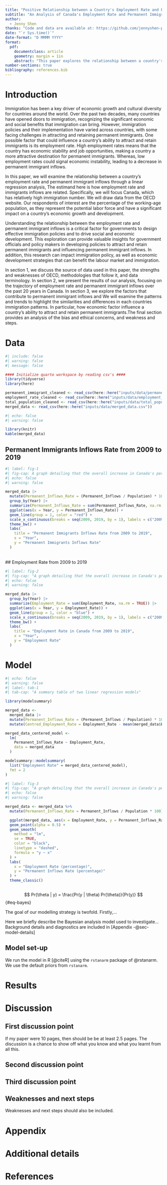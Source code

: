 ```yaml
---
title: "Positive Relationship between a Country's Employment Rate and Permanent Immigrant Inflows"
subtitle: "An Analysis of Canada's Employment Rate and Permanent Immigrant Inflows"
author: 
  - Jenny Shen
thanks: "Code and data are available at: https://github.com/jennyshen-playground/analysis_of_employment_rate_perminant_immigrant_inflows.git."
date: "`r Sys.time()`"
date-format: "D MMMM YYYY"
format: 
  pdf:
    documentclass: article
    geometry: margin = 1in
    abstract: "This paper explores the relationship between a country's employment rate and its ability to attract and retain permanent immigrants. Using a linear regression analysis, we examine five countries with relatively high immigration numbers: United States, Canada, United Kingdom, Australia, and Japan from 2008 to 2018. We drawn data  from the OECD website, with a focus on the percentage of the working-age population. These findings matter as they can influence permanent immigrant inflows and guide governments in developing policies to attract and retain permanent immigrants.The rise of employment rate can enhance economic development, and also associates with increased number of permanent immigrants inflow. This suggests that improving employment rate leads to better immigration that generate significant economic and social benefits for a country."
number-sections: true
bibliography: references.bib
---
```


# Introduction

Immigration has been a key driver of economic growth and cultural diversity for countries around the world. Over the past two decades, many countries have opened doors to immigration, recognizing the significant economic and social benefits that immigration can bring. However, immigration policies and their implementation have varied across countries, with some facing challenges in attracting and retaining permanent immigrants. One possible factor that could influence a country's ability to attract and retain immigrants is its employment rate. High employment rates means that the country has economic stability and job opportunities, making a country a more attractive destination for permanent immigrants. Whereas, low employment rates could signal economic instability, leading to a decrease in permanent immigrant inflows.

In this paper, we will examine the relationship between a country's employment rate and permanent immigrant inflows through a linear regression analysis, The estimand here is how employment rate and immigrants inflows are related. Specifically, we will focus Canada, which has relatively high immigration number. We will draw data from the OECD website. Our respondents of interest are the percentage of the working-age population, as they represent the potential labor force and have a significant impact on a country's economic growth and development.

Understanding the relationship between the employment rate and permanent immigrant inflows is a critical factor for governments to design effective immigration policies and to drive social and economic development. This exploration can provide valuable insights for government officials and policy makers in developing policies to attract and retain permanent immigrants and influencing permanent immigrant inflows. In addition, this research can impact immigration policy, as well as economic development strategies that can benefit the labour market and immigration.

In section 1, we discuss the source of data used in this paper, the strengths and weaknesses of OECD, methodologies that follow it, and data terminology. In section 2, we present the results of our analysis, focusing on the trajectory of employment rate and permanent immigrant inflows over the past 20 years in Canada. In section 3, we explore the factors that contribute to permanent immigrant inflows and We will examine the patterns and trends to highlight the similarities and differences in each countries immigration patterns. In particular, how economic factor influence a country's ability to attract and retain permanent immigrants.The final section provides an analysis of the bias and ethical concerns, and weakness and steps.

# Data {#sec-data}

```r
#| include: false
#| warning: false
#| message: false

#### Initialize quarto workspace by reading csv's ####
library(tidyverse)
library(here)

permanent_immigrant_cleaned <- read_csv(here::here("inputs/data/permanent_immigrant_inflows_cleaned.csv"))
employment_rate_cleaned <- read_csv(here::here("inputs/data/employment_rate_cleaned.csv"))
total_population_cleaned <- read_csv(here::here("inputs/data/total_population_cleaned.csv"))
merged_data <- read_csv(here::here("inputs/data/merged_data.csv"))

```

```r
#| echo: false
#| warning: false

library(knitr)
kable(merged_data)

```

## Permanent Immigrants Inflows Rate from 2009 to 2019

```r
#| label: fig-1
#| fig-cap: A graph detailing that the overall increase in Canada's permenant immigration inflow from 2009 to 2019 which is from 249292 to 341173.
#| echo: false
#| warning: false

merged_data |>
  mutate(Permanent_Inflows_Rate = (Permanent_Inflows / Population) * 100) |>
  group_by(Year) |>
  summarize(Permanent_Inflows_Rate = sum(Permanent_Inflows_Rate, na.rm = TRUE)) |>
  ggplot(aes(x = Year, y = Permanent_Inflows_Rate)) +
  geom_line(group = 1, color = "red") +
  scale_x_continuous(breaks = seq(2009, 2019, by = 1), labels = c("2009", "2010", "2011", "2012", "2013", "2014", "2015", "2016", "2017", "2018", "2019")) +
  theme_bw() +
  labs(
    title = "Permanent Immigrants Inflows Rate from 2009 to 2019",
    x = "Year",
    y = "Permanent Immigrants Inflows Rate" 
  )

```

\
\## Employment Rate from 2009 to 2019

```r
#| label: fig-2
#| fig-cap: "A graph detailing that the overall increase in Canada's permenant immigration inflow from 2009 to 2019 which is from 249292 to 341173."
#| echo: false
#| warning: false

merged_data |>
  group_by(Year) |>
  summarize(Employment_Rate = sum(Employment_Rate, na.rm = TRUE)) |>
  ggplot(aes(x = Year, y = Employment_Rate)) +
  geom_line(group = 1, color = "blue") +
  scale_x_continuous(breaks = seq(2009, 2019, by = 1), labels = c("2009", "2010", "2011", "2012", "2013", "2014", "2015", "2016", "2017", "2018", "2019")) +
  theme_bw() +
  labs(
    title = "Employment Rate in Canada from 2009 to 2019",
    x = "Year",
    y = "Employment Rate" 
  )

```

# Model

```r
#| echo: false
#| warning: false
#| label: tab-1
#| tab-cap: "A summary table of two linear regression models"

library(modelsummary)

merged_data <-
  merged_data |>
  mutate(Permanent_Inflows_Rate = (Permanent_Inflows / Population) * 100) |>
  mutate(Centred_Employment_Rate = Employment_Rate - mean(merged_data$Employment_Rate))

merged_data_centered_model <-
  lm(
    Permanent_Inflows_Rate ~ Employment_Rate,
    data = merged_data
  )

modelsummary::modelsummary(
  list("Employment Rate" = merged_data_centered_model),
  fmt = 2
)

```

```r
#| label: fig-3
#| fig-cap: "A graph detailing that the overall increase in Canada's permenant immigration inflow from 2009 to 2019 which is from 249292 to 341173."
#| echo: false
#| warning: false

merged_data <- merged_data %>%
  mutate(Permanent_Inflows_Rate = Permanent_Inflows / Population * 100)

  ggplot(merged_data, aes(x = Employment_Rate, y = Permanent_Inflows_Rate)) +
  geom_point(alpha = 0.5) +
  geom_smooth(
    method = "lm",
    se = TRUE,
    color = "black",
    linetype = "dashed",
    formula = "y ~ x"
  ) +
  labs(
    x = "Employment Rate (percentage)",
    y = "Permanent Inflows Rate (percentage)"
  ) +
  theme_classic()
  
```

$$
Pr(\theta | y) = \frac{Pr(y | \theta) Pr(\theta)}{Pr(y)}
$$ {#eq-bayes}

The goal of our modelling strategy is twofold. Firstly,...

Here we briefly describe the Bayesian analysis model used to investigate... Background details and diagnostics are included in [Appendix -@sec-model-details]

## Model set-up

We run the model in R [@citeR] using the `rstanarm` package of @rstanarm. We use the default priors from `rstanarm`.

# Results

# Discussion

## First discussion point {#sec-first-point}

If my paper were 10 pages, then should be be at least 2.5 pages. The discussion is a chance to show off what you know and what you learnt from all this.

## Second discussion point

## Third discussion point

## Weaknesses and next steps

Weaknesses and next steps should also be included.

\newpage

\appendix

# Appendix {.unnumbered}

# Additional details

\newpage

# References
